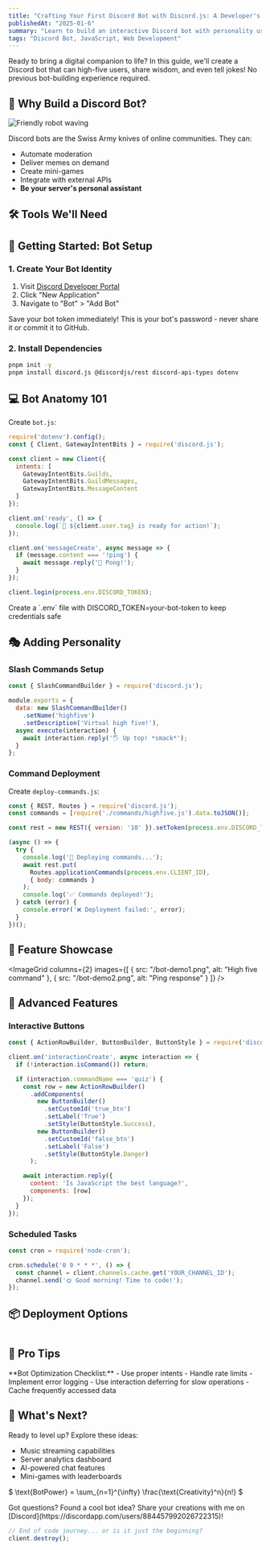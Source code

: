 ```yaml
---
title: "Crafting Your First Discord Bot with Discord.js: A Developer's Adventure"
publishedAt: "2025-01-6"
summary: "Learn to build an interactive Discord bot with personality using modern JavaScript and Discord.js v14"
tags: "Discord Bot, JavaScript, Web Development"
---
```


<Callout emoji="🚀">
  Ready to bring a digital companion to life? In this guide, we'll create a Discord bot that can high-five users, share wisdom, and even tell jokes! No previous bot-building experience required.
</Callout>

## 🌟 Why Build a Discord Bot?

<Image
  src="/bot-illustration.png"
  alt="Friendly robot waving"
  width={600}
  height={400}
/>

Discord bots are the Swiss Army knives of online communities. They can:
- Automate moderation
- Deliver memes on demand
- Create mini-games
- Integrate with external APIs
- **Be your server's personal assistant**

## 🛠️ Tools We'll Need

<Table
  data={{
    headers: ["Tool", "Purpose"],
    rows: [
      ["Node.js", "JavaScript runtime environment"],
      ["discord.js v14", "Powerful Discord API wrapper"],
      ["Visual Studio Code", "Code editor"],
      ["Discord Developer Portal", "Bot configuration"]
    ]
  }}
/>

## 🚦 Getting Started: Bot Setup

### 1. Create Your Bot Identity

1. Visit [Discord Developer Portal](https://discord.com/developers/applications)
2. Click "New Application"
3. Navigate to "Bot" > "Add Bot"

<Callout emoji="🔑">
  Save your bot token immediately! This is your bot's password - never share it or commit it to GitHub.
</Callout>

### 2. Install Dependencies

```bash
pnpm init -y
pnpm install discord.js @discordjs/rest discord-api-types dotenv
```

## 💻 Bot Anatomy 101

Create `bot.js`:

```javascript
require('dotenv').config();
const { Client, GatewayIntentBits } = require('discord.js');

const client = new Client({
  intents: [
    GatewayIntentBits.Guilds,
    GatewayIntentBits.GuildMessages,
    GatewayIntentBits.MessageContent
  ]
});

client.on('ready', () => {
  console.log(`🤖 ${client.user.tag} is ready for action!`);
});

client.on('messageCreate', async message => {
  if (message.content === '!ping') {
    await message.reply('🏓 Pong!');
  }
});

client.login(process.env.DISCORD_TOKEN);
```

<Callout emoji="💡">
  Create a `.env` file with DISCORD_TOKEN=your-bot-token to keep credentials safe
</Callout>

## 🎭 Adding Personality

### Slash Commands Setup

```javascript
const { SlashCommandBuilder } = require('discord.js');

module.exports = {
  data: new SlashCommandBuilder()
    .setName('highfive')
    .setDescription('Virtual high five!'),
  async execute(interaction) {
    await interaction.reply('🖐️ Up top! *smack*');
  }
};
```

### Command Deployment

Create `deploy-commands.js`:

```javascript
const { REST, Routes } = require('discord.js');
const commands = [require('./commands/highfive.js').data.toJSON()];

const rest = new REST({ version: '10' }).setToken(process.env.DISCORD_TOKEN);

(async () => {
  try {
    console.log('🚀 Deploying commands...');
    await rest.put(
      Routes.applicationCommands(process.env.CLIENT_ID),
      { body: commands }
    );
    console.log('✅ Commands deployed!');
  } catch (error) {
    console.error('❌ Deployment failed:', error);
  }
})();
```

## 🌈 Feature Showcase

<ImageGrid
  columns={2}
  images={[
    { src: "/bot-demo1.png", alt: "High five command" },
    { src: "/bot-demo2.png", alt: "Ping response" }
  ]}
/>

## 🚀 Advanced Features

### Interactive Buttons

```javascript
const { ActionRowBuilder, ButtonBuilder, ButtonStyle } = require('discord.js');

client.on('interactionCreate', async interaction => {
  if (!interaction.isCommand()) return;

  if (interaction.commandName === 'quiz') {
    const row = new ActionRowBuilder()
      .addComponents(
        new ButtonBuilder()
          .setCustomId('true_btn')
          .setLabel('True')
          .setStyle(ButtonStyle.Success),
        new ButtonBuilder()
          .setCustomId('false_btn')
          .setLabel('False')
          .setStyle(ButtonStyle.Danger)
      );

    await interaction.reply({
      content: 'Is JavaScript the best language?',
      components: [row]
    });
  }
});
```

### Scheduled Tasks

```javascript
const cron = require('node-cron');

cron.schedule('0 9 * * *', () => {
  const channel = client.channels.cache.get('YOUR_CHANNEL_ID');
  channel.send('🌞 Good morning! Time to code!');
});
```

## 📦 Deployment Options

<Table
  data={{
    headers: ["Platform", "Pros"],
    rows: [
      ["Replit", "Browser-based, free tier"],
      ["Heroku", "Easy scaling"],
      ["AWS EC2", "Full control"],
      ["Raspberry Pi", "24/7 local hosting"]
    ]
  }}
/>

## 🧠 Pro Tips

<Callout emoji="💥">
  **Bot Optimization Checklist:**
  - Use proper intents
  - Handle rate limits
  - Implement error logging
  - Use interaction deferring for slow operations
  - Cache frequently accessed data
</Callout>

## 🎉 What's Next?

<YouTube videoId="wXhTHyIgQ_U" />

Ready to level up? Explore these ideas:
- Music streaming capabilities
- Server analytics dashboard
- AI-powered chat features
- Mini-games with leaderboards

$
\text{BotPower} = \sum_{n=1}^{\infty} \frac{\text{Creativity}^n}{n!}
$

<Callout emoji="👋">
  Got questions? Found a cool bot idea? Share your creations with me on [Discord](https://discordapp.com/users/884457992026722315)!
</Callout>

```javascript
// End of code journey... or is it just the beginning?
client.destroy();
```
